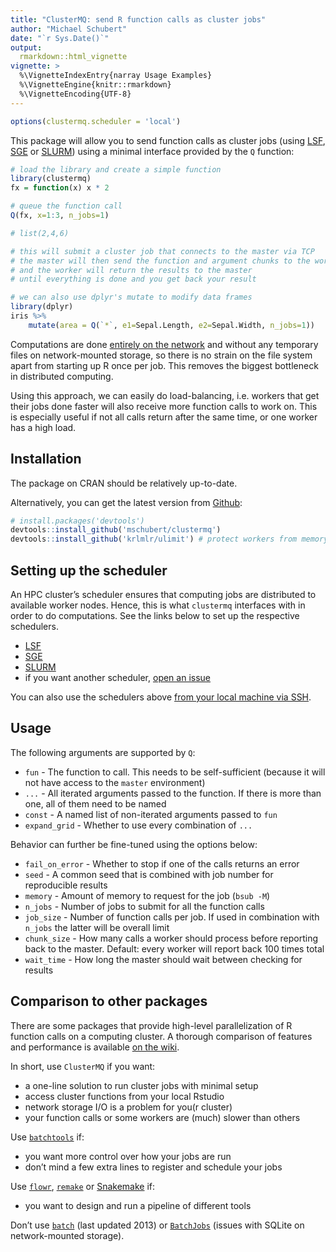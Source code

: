 ```yaml
---
title: "ClusterMQ: send R function calls as cluster jobs"
author: "Michael Schubert"
date: "`r Sys.Date()`"
output:
  rmarkdown::html_vignette
vignette: >
  %\VignetteIndexEntry{narray Usage Examples}
  %\VignetteEngine{knitr::rmarkdown}
  %\VignetteEncoding{UTF-8}
---
```


```r
options(clustermq.scheduler = 'local')
```

This package will allow you to send function calls as cluster jobs (using
[LSF](https://github.com/mschubert/clustermq/wiki/LSF),
[SGE](https://github.com/mschubert/clustermq/wiki/SGE) or
[SLURM](https://github.com/mschubert/clustermq/wiki/SLURM))
using a minimal interface provided by the `Q` function:

```r
# load the library and create a simple function
library(clustermq)
fx = function(x) x * 2

# queue the function call 
Q(fx, x=1:3, n_jobs=1)

# list(2,4,6)

# this will submit a cluster job that connects to the master via TCP
# the master will then send the function and argument chunks to the worker
# and the worker will return the results to the master
# until everything is done and you get back your result

# we can also use dplyr's mutate to modify data frames
library(dplyr)
iris %>%
    mutate(area = Q(`*`, e1=Sepal.Length, e2=Sepal.Width, n_jobs=1))
```

Computations are done [entirely on the
network](https://github.com/armstrtw/rzmq) and without any temporary files on
network-mounted storage, so there is no strain on the file system apart from
starting up R once per job. This removes the biggest bottleneck in distributed
computing.

Using this approach, we can easily do load-balancing, i.e. workers that get
their jobs done faster will also receive more function calls to work on. This
is especially useful if not all calls return after the same time, or one worker
has a high load.

## Installation

The package on CRAN should be relatively up-to-date.

Alternatively, you can get the latest version from
[Github](https://github.com/mschubert/clustermq):

```r
# install.packages('devtools')
devtools::install_github('mschubert/clustermq')
devtools::install_github('krlmlr/ulimit') # protect workers from memory overflow
```

## Setting up the scheduler

An HPC cluster's scheduler ensures that computing jobs are distributed to
available worker nodes. Hence, this is what `clustermq` interfaces with in
order to do computations. See the links below to set up the respective
schedulers.

* [LSF](https://github.com/mschubert/clustermq/wiki/LSF)
* [SGE](https://github.com/mschubert/clustermq/wiki/SGE)
* [SLURM](https://github.com/mschubert/clustermq/wiki/SLURM)
* if you want another scheduler, [open an issue](https://github.com/mschubert/clustermq/issues/new)

You can also use the schedulers above [from your local machine via SSH](SSH).

## Usage

The following arguments are supported by `Q`:

 * `fun` - The function to call. This needs to be self-sufficient (because it
        will not have access to the `master` environment)
 * `...` - All iterated arguments passed to the function. If there is more than
        one, all of them need to be named
 * `const` - A named list of non-iterated arguments passed to `fun`
 * `expand_grid` - Whether to use every combination of `...`

Behavior can further be fine-tuned using the options below:

 * `fail_on_error` - Whether to stop if one of the calls returns an error
 * `seed` - A common seed that is combined with job number for reproducible results
 * `memory` - Amount of memory to request for the job (`bsub -M`)
 * `n_jobs` - Number of jobs to submit for all the function calls
 * `job_size` - Number of function calls per job. If used in combination with
        `n_jobs` the latter will be overall limit
 * `chunk_size` - How many calls a worker should process before reporting back
        to the master. Default: every worker will report back 100 times total
 * `wait_time` - How long the master should wait between checking for results

## Comparison to other packages

There are some packages that provide high-level parallelization of R function calls
on a computing cluster. A thorough comparison of features and performance is available
[on the wiki](https://github.com/mschubert/clustermq/wiki#comparison-to-other-packages).

In short, use `ClusterMQ` if you want:

* a one-line solution to run cluster jobs with minimal setup
* access cluster functions from your local Rstudio
* network storage I/O is a problem for you(r cluster)
* your function calls or some workers are (much) slower than others

Use [`batchtools`](https://github.com/mllg/batchtools) if:

* you want more control over how your jobs are run
* don't mind a few extra lines to register and schedule your jobs

Use [`flowr`](https://github.com/sahilseth/flowr),
[`remake`](https://github.com/richfitz/remake)
or [Snakemake](https://snakemake.readthedocs.io/en/latest/) if:

* you want to design and run a pipeline of different tools

Don't use [`batch`](https://cran.r-project.org/package=batch)
(last updated 2013) or [`BatchJobs`](https://github.com/tudo-r/BatchJobs)
(issues with SQLite on network-mounted storage).
